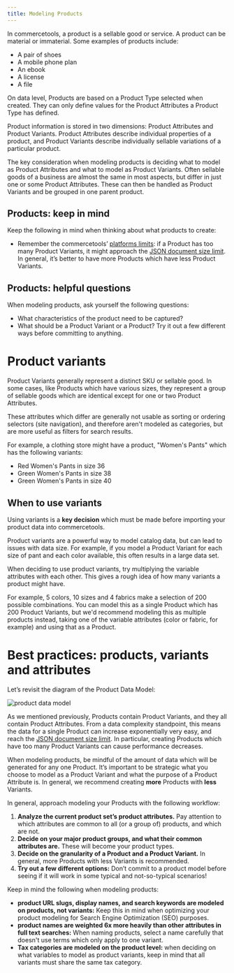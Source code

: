 ```yaml
---
title: Modeling Products
---
```


In commercetools, a product is a sellable good or service. A product can be material or immaterial. Some examples of products include:

- A pair of shoes
- A mobile phone plan
- An ebook
- A license
- A file

On data level, Products are based on a Product Type selected when created. They can only define values for the Product Attributes a Product Type has defined.

Product information is stored in two dimensions: Product Attributes and Product Variants. Product Attributes describe individual properties of a product, and Product Variants describe individually sellable variations of a particular product.

The key consideration when modeling products is deciding what to model as Product Attributes and what to model as Product Variants. Often sellable goods of a business are almost the same in most aspects, but differ in just one or some Product Attributes. These can then be handled as Product Variants and be grouped in one parent product.

## Products: keep in mind

Keep the following in mind when thinking about what products to create:

- Remember the commercetools’ [platforms limits](/../api/limits): if a Product has too many Product Variants, it might approach the [JSON document size limit](/../api/limits#json-document-size). In general, it’s better to have more Products which have less Product Variants.

## Products: helpful questions

When modeling products, ask yourself the following questions:

- What characteristics of the product need to be captured?
- What should be a Product Variant or a Product? Try it out a few different ways before committing to anything.

# Product variants

Product Variants generally represent a distinct SKU or sellable good. In some cases, like Products which have various sizes, they represent a group of sellable goods which are identical except for one or two Product Attributes.

These attributes which differ are generally not usable as sorting or ordering selectors (site navigation), and therefore aren't modeled as categories, but are more useful as filters for search results.

For example, a clothing store might have a product, "Women's Pants" which has the following variants:

- Red Women's Pants in size 36
- Green Women's Pants in size 38
- Green Women's Pants in size 40

## When to use variants

Using variants is a **key decision** which must be made before importing your product data into commercetools.

Product variants are a powerful way to model catalog data, but can lead to issues with data size. For example, if you model a Product Variant for each size of pant and each color available, this often results in a large data set.

When deciding to use product variants, try multiplying the variable attributes with each other. This gives a rough idea of how many variants a product might have.

For example, 5 colors, 10 sizes and 4 fabrics make a selection of 200 possible combinations. You can model this as a single Product which has 200 Product Variants, but we'd recommend modeling this as multiple products instead, taking one of the variable attributes (color or fabric, for example) and using that as a Product.

# Best practices: products, variants and attributes

Let’s revisit the diagram of the Product Data Model:

![product data model](/images/product-modeling/overall.png)

As we mentioned previously, Products contain Product Variants, and they all contain Product Attributes. From a data complexity standpoint, this means the data for a single Product can increase exponentially very easy, and reach the [JSON document size limit](/../api/limits#json-document-size). In particular, creating Products which have too many Product Variants can cause performance decreases.

When modeling products, be mindful of the amount of data which will be generated for any one Product. It’s important to be strategic what you choose to model as a Product Variant and what the purpose of a Product Attribute is. In general, we recommend creating **more** Products with **less** Variants.

In general, approach modeling your Products with the following workflow:

1. **Analyze the current product set’s product attributes.** Pay attention to which attributes are common to all (or a group of) products, and which are not.
1. **Decide on your major product groups, and what their common attributes are.** These will become your product types.
1. **Decide on the granularity of a Product and a Product Variant.** In general, more Products with less Variants is recommended.
1. **Try out a few different options:** Don’t commit to a product model before seeing if it will work in some typical and not-so-typical scenarios!

Keep in mind the following when modeling products:

- **product URL slugs, display names, and search keywords are modeled on products, not variants:** Keep this in mind when optimizing your product modeling for Search Engine Optimization (SEO) purposes.
- **product names are weighted 6x more heavily than other attributes in full text searches:** When naming products, select a name carefully that doesn't use terms which only apply to one variant.
- **Tax categories are modeled on the product level:** when deciding on what variables to model as product variants, keep in mind that all variants must share the same tax category.
